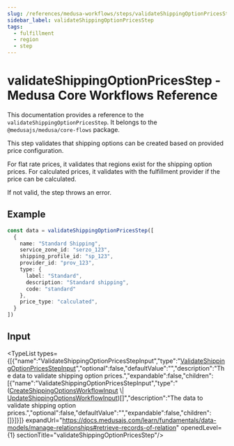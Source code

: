 ```yaml
---
slug: /references/medusa-workflows/steps/validateShippingOptionPricesStep
sidebar_label: validateShippingOptionPricesStep
tags:
  - fulfillment
  - region
  - step
---
```



# validateShippingOptionPricesStep - Medusa Core Workflows Reference

This documentation provides a reference to the `validateShippingOptionPricesStep`. It belongs to the `@medusajs/medusa/core-flows` package.

This step validates that shipping options can be created based on provided price configuration.

For flat rate prices, it validates that regions exist for the shipping option prices.
For calculated prices, it validates with the fulfillment provider if the price can be calculated.

If not valid, the step throws an error.

## Example

```ts
const data = validateShippingOptionPricesStep([
  {
    name: "Standard Shipping",
    service_zone_id: "serzo_123",
    shipping_profile_id: "sp_123",
    provider_id: "prov_123",
    type: {
      label: "Standard",
      description: "Standard shipping",
      code: "standard"
    },
    price_type: "calculated",
  }
])
```

## Input

<TypeList types={[{"name":"ValidateShippingOptionPricesStepInput","type":"[ValidateShippingOptionPricesStepInput](../../../../types/core_flows.ValidateShippingOptionPricesStepInput/page.mdx)","optional":false,"defaultValue":"","description":"The data to validate shipping option prices.","expandable":false,"children":[{"name":"ValidateShippingOptionPricesStepInput","type":"([CreateShippingOptionsWorkflowInput](../../../../../types/WorkflowTypes/FulfillmentWorkflow/types/types.WorkflowTypes.FulfillmentWorkflow.CreateShippingOptionsWorkflowInput/page.mdx) \\| [UpdateShippingOptionsWorkflowInput](../../../../../types/WorkflowTypes/FulfillmentWorkflow/types/types.WorkflowTypes.FulfillmentWorkflow.UpdateShippingOptionsWorkflowInput/page.mdx))[]","description":"The data to validate shipping option prices.","optional":false,"defaultValue":"","expandable":false,"children":[]}]}]} expandUrl="https://docs.medusajs.com/learn/fundamentals/data-models/manage-relationships#retrieve-records-of-relation" openedLevel={1} sectionTitle="validateShippingOptionPricesStep"/>
